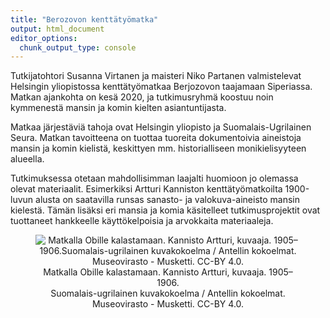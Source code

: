 ```yaml
---
title: "Berozovon kenttätyömatka"
output: html_document
editor_options: 
  chunk_output_type: console
---
```


Tutkijatohtori Susanna Virtanen ja maisteri Niko Partanen valmistelevat Helsingin yliopistossa kenttätyömatkaa Berjozovon taajamaan Siperiassa. Matkan ajankohta on kesä 2020, ja tutkimusryhmä koostuu noin kymmenestä mansin ja komin kielten asiantuntijasta.

Matkaa järjestäviä tahoja ovat Helsingin yliopisto ja Suomalais-Ugrilainen Seura. Matkan tavoitteena on tuottaa tuoreita dokumentoivia aineistoja mansin ja komin kielistä, keskittyen mm. historialliseen monikielisyyteen alueella.

Tutkimuksessa otetaan mahdollisimman laajalti huomioon jo olemassa olevat materiaalit. Esimerkiksi Artturi Kanniston kenttätyömatkoilta 1900-luvun alusta on saatavilla runsas sanasto- ja valokuva-aineisto mansin kielestä. Tämän lisäksi eri mansia ja komia käsitelleet tutkimusprojektit ovat tuottaneet hankkeelle käyttökelpoisia ja arvokkaita materiaaleja.

<center>

![Matkalla Obille kalastamaan. Kannisto Artturi, kuvaaja. 1905–1906.</br>Suomalais-ugrilainen kuvakokoelma /
Antellin kokoelmat. Museovirasto - Musketti. CC-BY 4.0.](https://api.finna.fi/Cover/Show?id=musketti.M012%3ASUK35%3A67&index=0&size=large)

</center>

